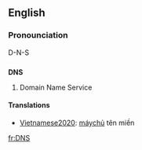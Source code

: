 ==English==

===Pronounciation===
D-N-S

==={{Initialism}}===
'''DNS'''
# {{internet}} Domain Name Service

====Translations====
*[[Vietnamese2020]]: [[máychủ]] tên miền

[[fr:DNS]]